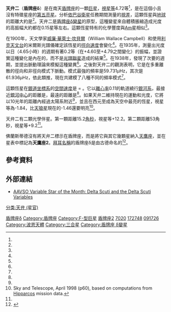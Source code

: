 {{Starbox begin
 | name=天弁二（盾牌座δ）
}}
{{Starbox image
 | image=[[File:Scutum_constellation_map.png|250px]]
 | caption=天弁二的位置（中心）。
}}
{{Starbox observe
 | epoch       = J2000
 | ra          = {{RA|18|42|16.422137}}<ref name=aaa474_2_653/>
 | dec         = {{DEC|−09|03|09.19206}}<ref name=aaa474_2_653/>
 | constell    = [[盾牌座|盾牌座]]
 | appmag_v    = 4.60 - 4.79<ref name=gcvs/>
}}
{{Starbox character
 | class       = F2 IIIp<ref name=pasp86_509_7/>
 | b-v         = +0.35<ref name="clpl99" />
 | u-b         = +0.16<ref name="clpl99" /><ref name=gcvs/>
 | variable    = [[盾牌座δ型變星|盾牌座δ]]
}}
{{Starbox astrometry
 | radial_v    = −44.8<ref name=rgcrv/>
 | prop_mo_ra  = 9.21<ref name=aaa474_2_653/>
 | prop_mo_dec = 0.82<ref name=aaa474_2_653/>
 | parallax    = 16.11
 | p_error     = 0.31
 | parallax_footnote = <ref name=aaa474_2_653/>
 | absmag_v    = {{val|0.72|0.04}}<ref name=aaa501_3_941/>
}}
{{Starbox detail
 | mass        = {{val|2.23|+0.06|-0.05}}<ref name=aaa418_989/>
 | radius      = 
 | luminosity  = 
 | temperature = {{val|7000}}<ref name="mnras359"/>
 | metal_fe    = 0.41<ref name=aaa501_3_941/>
 | gravity     = 3.5<ref name="mnras359" />
 | age_gyr     = {{val|0.7|0.1}}<ref name=aaa501_3_941/>
 | rotational_velocity = 25.5<ref name="mnras359" />
}}
{{Starbox catalog
 | names=盾牌座2、[[波恩星表|BD]]−09° 4796, [[基本星表|FK5]] 1486、[[HD星表|HD]] 172748、[[依巴谷衛星|HIP]] 91726、[[亮星星表|HR]] 7020、 [[SAO星表|SAO]] 142515。<ref name=SIMBAD/>
}}
{{Starbox reference
 | Simbad=del+Sct
}}
{{Starbox end}}
'''天弁二'''（'''盾牌座δ'''）是在南天[[盾牌座|盾牌座]]的一顆[[巨星|巨星]]，[[視星等|視星等]]4.72等<ref name="clpl99"/>，是在這個小且沒有特徵星座的[[盾牌座恆星列表|第五亮星]]。分析[[依巴谷衛星|依巴谷衛星]]任務期間測量的[[視差|視差]]，這顆恆星與[[地球|地球]]的距離大約是{{Convert|202|ly|pc|abbr=off|lk=on}}<ref name=aaa474_2_653/>。天弁二是[[盾牌座δ型變星|盾牌座δ]][[變星|變星]]的原型，這種變星來自體積脹縮造成光度的高振幅大約都在0.15星等左右。這顆恆星特有的化學豐度與[[金屬線星|Am星]]相似<ref name="mnras359" />。

在1900年，天文學家[[威廉·華萊士·坎貝爾|威廉·華萊士·坎貝爾]]（William Wallace Campbell）和{{link-en|威廉·哈蒙德·賴特|William Hammond Wright}}使用[[利克天文台|利克天文台]]的米爾斯光譜儀確定該恆星的[[徑向速度|徑向速度]]會變化<ref name=apj12_254/>。在1935年，測量出光度以{{val|0.19377}}日（4.65小時）的週期有著0.2等（在+4.60至+4.79之間變化）的振幅，並證實這種變化是內在的，而不是[[聯星#光譜聯星|光譜聯星]]造成的結果<ref name=pasp47_278_231/>。在1938年，發現了次要的週期，並提出脈動理論來模擬這種變異<ref name=apj87_133/>。之後對天弁二的觀測表明，它是在多重離散的徑向和非徑向模式下脈動。模式最強的頻率是59.731μHz，其次是61.936μHz，依此類推，現在共建模了八種不同的頻率模式<ref name="apj114"/>。

這顆恆星在[[銀道坐標系|銀道坐標系]]的[[恆星運動學#空間速度|空間速度]]是{{nowrap|[U, V, W]}} = {{nowrap|[–42, –17, –1] km·s<sup>−1</sup>}}。它以[[離心率|離心率]]0.11的軌道繞行[[銀河系|銀河系]]，最接近[[銀心|銀河中心]]的距離是{{Convert|22.31|kly|kpc|abbr=on|lk=on}}，最遠的距離是{{Convert|27.59|kly|kpc|abbr=on|lk=off}}<ref name=aaa501_3_941/>。如果天弁二維持現在的運動和光度，它將以10光年的距離內經過太陽系附近<ref name=aaa379_2_634/>，並且在西元{{val|1150000}}至{{val|1330000|u=CE}}成為天空中最亮的恆星，視星等為-1.84，比[[天狼星|天狼星]]現在的-1.46還要明亮<ref>Sky and Telescope, April 1998 (p60), based on computations from [[Hipparcos|Hipparcos]] mission data.</ref>。

天弁二有二顆光學伴星。第一顆距離15.2[[角秒|角秒]]，視星等+12.2。第二顆距離53角秒，視星等+9.2<ref name=burnham1978/>。

佛蘭斯蒂德沒有將天弁二標示在盾牌座，而是將它與其它幾顆星納入[[天鷹座|天鷹座]]，並在星表中標記為'''天鷹座2'''。[[拜耳命名法|拜耳名稱]]的盾牌座δ是由古德命名的<ref>{{cite journal
 | last=Wagman | first=M.
 | title=Flamsteed's Missing Stars
 | journal=Journal for the History of Astronomy, Vol.18, NO. 3/AUG, P.209, 1987
 | volume=18 | page=212 |date=August 1987
 | bibcode=1987JHA....18..209W | doi=10.1177/002182868701800305}}</ref>。

== 參考資料 ==
{{Reflist|30em|refs=

<ref name=aaa474_2_653>{{citation | last1=van Leeuwen | first1=F. | title=Validation of the new Hipparcos reduction | journal=Astronomy and Astrophysics | volume=474 | issue=2 |date=November 2007 | pages=653–664 | doi=10.1051/0004-6361:20078357 | bibcode=2007A&A...474..653V | arxiv=0708.1752 }}</ref>

<ref name="clpl99">{{Cite journal | display-authors=1 | last1=Johnson | first1=H. L. | last2=Iriarte | first2=B. | last3=Mitchell | first3=R. I. | last4=Wisniewskj | first4=W. Z. | title=UBVRIJKL photometry of the bright stars | journal=Communications of the Lunar and Planetary Laboratory | volume=4 | issue=99 | year=1966 | bibcode=1966CoLPL...4...99J | page=99 }}</ref>

<ref name=rgcrv>{{Cite conference | last=Evans | first=D. S. | date=June 20–24, 1966 | editor1-last=Batten | editor1-first=Alan Henry | editor2-last=Heard | editor2-first=John Frederick | title=The Revision of the General Catalogue of Radial Velocities | booktitle=Determination of Radial Velocities and their Applications, Proceedings from IAU Symposium no. 30 | location=University of Toronto | publisher=[[International_Astronomical_Union|International Astronomical Union]] | bibcode=1967IAUS...30...57E }}</ref>

<ref name="mnras359">{{Cite journal | display-authors=1 | last1=Yushchenko | first1=A. | last2=Gopka | first2=V. | last3=Kim | first3=Chulhee | last4=Musaev | first4=F. | last5=Kang | first5=Y. W. | last6=Kovtyukh | first6=V. | last7=Soubiran | first7=C. |date=May 2005 | title=The chemical composition of δ Scuti | journal=[[Monthly_Notices_of_the_Royal_Astronomical_Society|Monthly Notices of the Royal Astronomical Society]] | volume=359 | issue=55 | pages=865–873  | doi=10.1111/j.1365-2966.2005.08921.x | bibcode=2005MNRAS.359..865Y}}</ref>

<ref name=SIMBAD>{{Cite web | title=del Sct – Variable star of delta Sct type | publisher=[[Centre_de_Données_astronomiques_de_Strasbourg|Centre de Données astronomiques de Strasbourg]] | work=SIMBAD Astronomical Object Database | url=http://simbad.u-strasbg.fr/simbad/sim-basic?Ident=V*+del+Sct | accessdate=2009-10-23 | archive-date=2020-11-05 | archive-url=https://web.archive.org/web/20201105140829/http://simbad.u-strasbg.fr/simbad/sim-basic?Ident=V*+del+Sct | dead-url=no }}</ref>

<ref name=aaa501_3_941>{{citation | last1=Holmberg | first1=J. | last2=Nordström | first2=B. | last3=Andersen | first3=J. | title=The Geneva-Copenhagen survey of the solar neighbourhood. III. Improved distances, ages, and kinematics | journal=Astronomy and Astrophysics | volume=501 | issue=3 | pages=941–947 |date=July 2009 | doi=10.1051/0004-6361/200811191 | bibcode=2009A&A...501..941H |arxiv = 0811.3982 }}</ref>

<ref name=apj12_254>{{Cite journal | last1=Campbell | first1=W. W. | last2=Wright | first2=W. H. | year=1900 | title=A list of nine stars whose velocities in the line of sight are variable | url=https://archive.org/details/sim_astrophysical-journal_1900-11_12_4/page/254 | journal=Astrophysical Journal | volume=12 | pages=254–257 | doi=10.1086/140765 | bibcode=1900ApJ....12..254C}} Listed as 2 Scuti on p. 256.</ref>

<ref name=pasp47_278_231>{{Cite journal | last1=Colacevich | first1=A. | title=On the variable radial velocity of δ Scuti | journal=Publications of the Astronomical Society of the Pacific | volume=47 | issue=278 | pages=231–232 |date=August 1935 | doi=10.1086/124599 | bibcode=1935PASP...47..231C }}</ref>

<ref name=apj87_133>{{Cite journal | last=Sterne | first=T. E. | title=The Secondary Variation of δ Scuti | url=https://archive.org/details/sim_astrophysical-journal_1938-03_87_2/page/133 | journal=Astrophysical Journal | volume=87 | pages=133–150 |date=March 1938 | doi=10.1086/143913 | bibcode=1938ApJ....87..133S }}</ref>

<ref name="apj114">{{Cite journal | display-authors=1 | last1=Templeton | first1=Matthew R. | last2=McNamara | first2=Bernard J. | last3=Guzik | first3=Joyce A. | last4=Bradley | first4=Paul A. | last5=Cox | first5=Arthur N. | last6=Middleditch | first6=John | title=A New Pulsation Spectrum and Asteroseismology of delta Scuti | url=https://archive.org/details/sim_astronomical-journal_1997-10_114_1702/page/1592 | journal=The Astronomical Journal | volume=114 | pages=1592–1601 |date=October 1997 | doi=10.1086/118590 | bibcode=1997AJ....114.1592T }}</ref>

<ref name=burnham1978>{{Cite book | first=Robert | last=Burnham | year=1978 | title=Burnham's celestial handbook: an observer's guide to the universe beyond the solar system | volume=3 | publisher=[[Courier_Dover_Publications|Courier Dover Publications]] | page=1746 | isbn=0-486-23673-0 }}</ref>

<ref name=pasp86_509_7>{{citation | last1=Cowley | first1=Anne | last2=Fraquelli | first2=Dorothy | title=MK Spectral Types for Some Bright F Stars | journal=Publications of the Astronomical Society of the Pacific | volume=86 | issue=509 | page=7 |date=February 1974 | doi=10.1086/129562 | bibcode=1974PASP...86...70C }}</ref>

<ref name=aaa379_2_634>{{citation | display-authors=1 | last1=García-Sánchez | first1=J. | last2=Weissman | first2=P. R. | last3=Preston | first3=R. A. | last4=Jones | first4=D. L. | last5=Lestrade | first5=J.-F. | last6=Latham | first6=D. W. | last7=Stefanik | first7=R. P. | last8=Paredes | first8=J. M. | title=Stellar encounters with the solar system | journal=Astronomy and Astrophysics | year=2001 | volume=379 | issue=2 | pages=634–659 | bibcode=2001A&A...379..634G | doi=10.1051/0004-6361:20011330 }}</ref>

<ref name=aaa418_989>{{citation | title=The Geneva-Copenhagen survey of the Solar neighbourhood. Ages, metallicities, and kinematic properties of ˜14 000 F and G dwarfs | display-authors=1 | last1=Nordström | first1=B. | last2=Mayor | first2=M. | last3=Andersen | first3=J. | last4=Holmberg | first4=J. | last5=Pont | first5=F. | last6=Jørgensen | first6=B. R. | last7=Olsen | first7=E. H. | last8=Udry | first8=S. | last9=Mowlavi | first9=N. | journal=Astronomy and Astrophysics | volume=418 | pages=989–1019  |date=May 2004 | doi=10.1051/0004-6361:20035959 | bibcode=2004A&A...418..989N |arxiv = astro-ph/0405198 }}</ref>

<ref name=gcvs>{{cite journal|bibcode=2009yCat....102025S|title=VizieR Online Data Catalog: General Catalogue of Variable Stars (Samus+ 2007-2013)|journal=VizieR On-line Data Catalog: B/gcvs. Originally published in: 2009yCat....102025S|volume=1|display-authors=etal|author1=Samus|first1=N. N.|last2=Durlevich|first2=O. V.|year=2009}}</ref>
}}

== 外部連結 ==
* [http://www.aavso.org/vsots_delsct AAVSO Variable Star of the Month: Delta Scuti and the Delta Scuti Variables] {{Wayback|url=http://www.aavso.org/vsots_delsct |date=20200524021959 }}

{{Stars of Scutum}}

[[Category:拜耳天體|盾牌座δ]]
[[Category:盾牌座|Category:盾牌座]]
[[Category:F-型巨星|Category:F-型巨星]]
[[Category:佛氏天體|盾牌座2]]
[[Category:HR天體|7020]]
[[Category:HD和HDE天體|172748]]
[[Category:HIP天體|091726]]
[[Category:波恩天體|Category:波恩天體]]
[[Category:三合星|Category:三合星]]
[[Category:盾牌座_δ變星|Category:盾牌座 δ變星]]
[[分类:天弁_(星官)|分类:天弁 (星官)]]